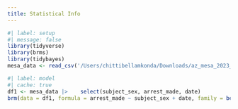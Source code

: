```yaml
--- 
title: Statistical Info
---  
```

```r
#| label: setup 
#| message: false 
library(tidyverse) 
library(brms) 
library(tidybayes)
mesa_data <- read_csv('/Users/chittibellamkonda/Downloads/az_mesa_2023_01_26.csv')
```

```r
#| label: model 
#| cache: true 
df1 <- mesa_data |>    select(subject_sex, arrest_made, date)  
brm(data = df1, formula = arrest_made ~ subject_sex + date, family = bernoulli(),silent = 2,refresh = 0,seed = 13)
```

```r

```

